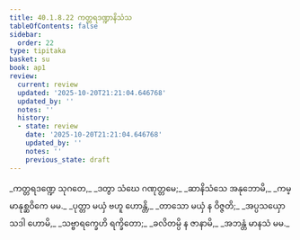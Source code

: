 ```yaml
---
title: 40.1.8.22 ကတ္တရဒဏ္ဍာနိသံသ
tableOfContents: false
sidebar:
  order: 22
type: tipitaka
basket: su
book: ap1
review:
  current: review
  updated: '2025-10-20T21:21:04.646768'
  updated_by: ''
  notes: ''
  history:
  - state: review
    date: '2025-10-20T21:21:04.646768'
    updated_by: ''
    notes: ''
    previous_state: draft
---
```



<DynamicBreadcrumb />


<ReviewStatus review={frontmatter.review} showDetails={true} />

<HypothesisAnnotation frontmatter={frontmatter} />

<Division number="149" book="ap1" e="ch" v="20" p="364">

<Paragraph number="4446" type="verses" book="ap1">
_ကတ္တရဒဏ္ဍေ သုဂတေ,_  
_ဒတွာ သံဃေ ဂဏုတ္တမေ;_  
_ဆာနိသံသေ အနုဘောမိ,_  
_ကမ္မာနုစ္ဆဝိကေ မမ._  

</Paragraph>

</Division>
<Division number="150" book="ap1" e="ch" v="20" p="364">

<Paragraph number="4447" type="verses" book="ap1">
_ပုတ္တာ မယှံ ဗဟူ ဟောန္တိ,_  
_တာသော မယှံ န ဝိဇ္ဇတိ;_  
_အပ္ပသယှော သဒါ ဟောမိ,_  
_သဗ္ဗာရက္ခေဟိ ရက္ခိတော;_  
_ခလိတမ္ပိ န ဇာနာမိ,_  
_အဘန္တံ မာနသံ မမ._
</Paragraph>
</Division>